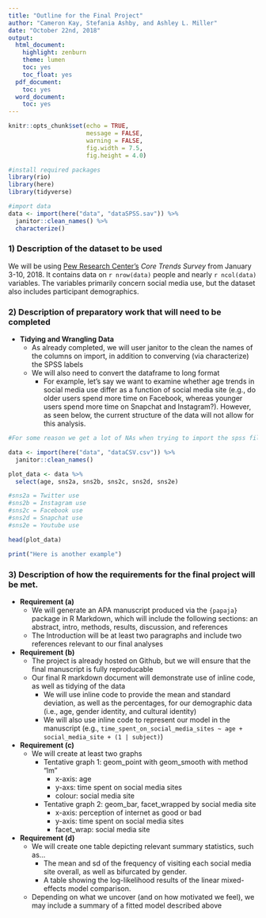 ```yaml
---
title: "Outline for the Final Project"
author: "Cameron Kay, Stefania Ashby, and Ashley L. Miller"
date: "October 22nd, 2018"
output:
  html_document:
    highlight: zenburn
    theme: lumen
    toc: yes
    toc_float: yes
  pdf_document:
    toc: yes
  word_document:
    toc: yes
---
```


```r

knitr::opts_chunk$set(echo = TRUE,
                      message = FALSE,
                      warning = FALSE,
                      fig.width = 7.5,
                      fig.height = 4.0)

#install required packages
library(rio)
library(here)
library(tidyverse)

#import data
data <- import(here("data", "dataSPSS.sav")) %>%
  janitor::clean_names() %>%
  characterize()

```

### 1) Description of the dataset to be used

We will be using [Pew Research Center's](http://www.pewresearch.org) 
*Core Trends Survey* from January 3-10, 2018. It contains data on `r nrow(data)`
people and nearly `r ncol(data)` variables. The variables primarily concern social
media use, but the dataset also includes participant demographics. 

### 2) Description of preparatory work that will need to be completed

  + **Tidying and Wrangling Data**
      + As already completed, we will user janitor to the clean the names of the columns on import, in addition to converving (via characterize) the SPSS labels
      + We will also need to convert the dataframe to long format
          + For example, let's say we want to examine whether age trends in social media use differ as a function of social media site (e.g., do older users spend more time on Facebook, whereas younger users spend more time on Snapchat and Instagram?). However, as seen below, the current structure of the data will not allow for this analysis.
        
```r

#For some reason we get a lot of NAs when trying to import the spss file, so I will use the csv file here

data <- import(here("data", "dataCSV.csv")) %>%
  janitor::clean_names()

```

```r

plot_data <- data %>%
  select(age, sns2a, sns2b, sns2c, sns2d, sns2e)

#sns2a = Twitter use
#sns2b = Instagram use
#sns2c = Facebook use
#sns2d = Snapchat use
#sns2e = Youtube use

head(plot_data)

```

```r

print("Here is another example")

```


### 3) Description of how the requirements for the final project will be met.

  + **Requirement (a)**
      + We will generate an APA manuscript produced via the `{papaja}` package in R Markdown, which will include the following sections: an abstract, intro, methods, results, discussion, and references
      + The Introduction will be at least two paragraphs and include two references relevant to our final analyses
  + **Requirement (b)**
      + The project is already hosted on Github, but we will ensure that the final manuscript is fully reproducable
      + Our final R markdown document will demonstrate use of inline code, as well as tidying of the data
          + We will use inline code to provide the mean and standard deviation, as well as the percentages, for our demographic data (i.e., age, gender identity, and cultural identity)
          + We will also use inline code to represent our model in the manuscript (e.g., `time_spent_on_social_media_sites ~ age + social_media_site + (1 | subject)`)
  + **Requirement (c)**
      + We will create at least two graphs
          + Tentative graph 1: geom_point with geom_smooth with method "lm"
              + x-axis: age
              + y-axs: time spent on social media sites
              + colour: social media site
          + Tentative graph 2: geom_bar, facet_wrapped by social media site
              + x-axis: perception of internet as good or bad
              + y-axis: time spent on social media sites
              + facet_wrap: social media site
  + **Requirement (d)**
      + We will create one table depicting relevant summary statistics, such as... 
          + The mean and sd of the frequency of visiting each social media site overall, as well as bifurcated by gender. 
          + A table showing the log-likelihood results of the linear mixed-effects model comparison. 
      + Depending on what we uncover (and on how motivated we feel), we may include a summary of a fitted model described above





